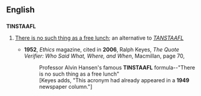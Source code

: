 ==English==

==={{acronym}}===
'''TINSTAAFL'''

# {{idiom}} [[there's no such thing as a free lunch|There is no such thing as a free lunch]]; an alternative to ''[[TANSTAAFL]]''
#* '''1952''', ''Ethics'' magazine, cited in '''2006''', Ralph Keyes, ''The Quote Verifier: Who Said What, Where, and When'', Macmillan, page 70,
#*: Professor Alvin Hansen's famous '''TINSTAAFL''' formula--"There is no such thing as a free lunch"
#*: [Keyes adds, "This acronym had already appeared in a '''1949''' newspaper column."]